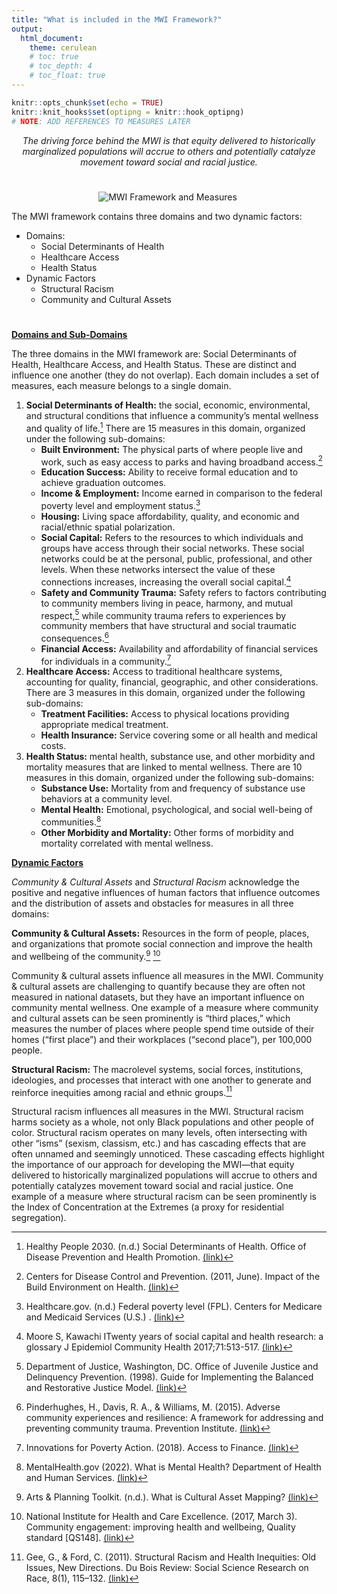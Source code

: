 ```yaml
---
title: "What is included in the MWI Framework?"
output: 
  html_document:
    theme: cerulean
    # toc: true
    # toc_depth: 4
    # toc_float: true
---
```


```r
knitr::opts_chunk$set(echo = TRUE)
knitr::knit_hooks$set(optipng = knitr::hook_optipng)
# NOTE: ADD REFERENCES TO MEASURES LATER
```

<center>*The driving force behind the MWI is that equity delivered to historically marginalized populations will accrue to others and potentially catalyze movement toward social and racial justice.*</center>

#

<center>![MWI Framework and Measures](supporting_images/mwi_framework_w_measures.png)\ </center>

The MWI framework contains three domains and two dynamic factors:

-   Domains:
    -   Social Determinants of Health
    -   Healthcare Access
    -   Health Status
-   Dynamic Factors
    -   Structural Racism
    -   Community and Cultural Assets 

#

[**Domains and Sub-Domains**]{.underline}

The three domains in the MWI framework are: Social Determinants of Health, Healthcare Access, and Health Status. These are distinct and influence one another (they do not overlap). Each domain includes a set of measures, each measure belongs to a single domain.

1.  **Social Determinants of Health:** the social, economic, environmental, and structural conditions that influence a community's mental wellness and quality of life.[^1] There are 15 measures in this domain, organized under the following sub-domains:
    -   **Built Environment:** The physical parts of where people live and work, such as easy access to parks and having broadband access.[^2]
    -   **Education Success:** Ability to receive formal education and to achieve graduation outcomes.
    -   **Income & Employment:** Income earned in comparison to the federal poverty level and employment status.[^3]
    -   **Housing:** Living space affordability, quality, and economic and racial/ethnic spatial polarization.
    -   **Social Capital:** Refers to the resources to which individuals and groups have access through their social networks. These social networks could be at the personal, public, professional, and other levels. When these networks intersect the value of these connections increases, increasing the overall social capital.[^4] 
    -   **Safety and Community Trauma:** Safety refers to factors contributing to community members living in peace, harmony, and mutual respect,[^5]  while community trauma refers to experiences by community members that have structural and social traumatic consequences.[^6] 
    -   **Financial Access:** Availability and affordability of financial services for individuals in a community.[^7]
2.  **Healthcare Access:** Access to traditional healthcare systems, accounting for quality, financial, geographic, and other considerations. There are 3 measures in this domain, organized under the following sub-domains:
    -   **Treatment Facilities:** Access to physical locations providing appropriate medical treatment.
    -   **Health Insurance:** Service covering some or all health and medical costs. 
3.  **Health Status:** mental health, substance use, and other morbidity and mortality measures that are linked to mental wellness. There are 10 measures in this domain, organized under the following sub-domains:
    -   **Substance Use:** Mortality from and frequency of substance use behaviors at a community level.
    -   **Mental Health:** Emotional, psychological, and social well-being of communities.[^8]
    -   **Other Morbidity and Mortality:** Other forms of morbidity and mortality correlated with mental wellness.

[**Dynamic Factors**]{.underline}

*Community & Cultural Assets* and *Structural Racism* acknowledge the positive and negative influences of human factors that influence outcomes and the distribution of assets and obstacles for measures in all three domains:

**Community & Cultural Assets:** Resources in the form of people, places, and organizations that promote social connection and improve the health and wellbeing of the community.[^9] [^10]

[^1]: Healthy People 2030. (n.d.) Social Determinants of Health. Office of Disease Prevention and Health Promotion. <a href = https://health.gov/healthypeople/priority-areas/social-determinants-health target = "_blank">(link)</a>

[^2]: Centers for Disease Control and Prevention. (2011, June). Impact of the Build Environment on Health. <a href = 'https://www.cdc.gov/nceh/publications/factsheets/impactofthebuiltenvironmentonhealth.pdf ' target = "_blank">(link)</a>

[^3]: Healthcare.gov. (n.d.) Federal poverty level (FPL). Centers for Medicare and Medicaid Services (U.S.) . <a href = 'https://www.healthcare.gov/glossary/federal-poverty-level-fpl/' target = "_blank">(link)</a>


Community & cultural assets influence all measures in the MWI. Community & cultural assets are challenging to quantify because they are often not measured in national datasets, but they have an important influence on community mental wellness. One example of a measure where community and cultural assets can be seen prominently is "third places," which measures the number of places where people spend time outside of their homes ("first place") and their workplaces ("second place"), per 100,000 people.

**Structural Racism:** The macrolevel systems, social forces, institutions, ideologies, and processes that interact with one another to generate and reinforce inequities among racial and ethnic groups.[^11]

[^4]: Moore S, Kawachi ITwenty years of social capital and health research: a glossary J Epidemiol Community Health 2017;71:513-517. <a href = 'https://jech.bmj.com/content/71/5/513' target = "_blank">(link)</a>

[^5]: Department of Justice, Washington, DC. Office of Juvenile Justice and Delinquency Prevention. (1998). Guide for Implementing the Balanced and Restorative Justice Model. <a href = 'https://eric.ed.gov/?id=ED434981' target = "_blank">(link)</a>

[^6]: Pinderhughes, H., Davis, R. A., & Williams, M. (2015). Adverse community experiences and resilience: A framework for addressing and preventing community trauma. Prevention Institute. <a href = 'https://bit.ly/2Phz53G' target = "_blank">(link)</a>

[^7]: Innovations for Poverty Action. (2018). Access to Finance. <a href = 'https://www.poverty-action.org/topics/access-finance' target = "_blank">(link)</a>

[^8]: MentalHealth.gov (2022). What is Mental Health? Department of Health and Human Services. <a href = 'https://www.mentalhealth.gov/basics/what-is-mental-health' target = "_blank">(link)</a>

[^9]: Arts & Planning Toolkit. (n.d.). What is Cultural Asset Mapping? <a href = 'https://artsandplanning.mapc.org/cultural-asset-mapping/' target = "_blank">(link)</a>

[^10]: National Institute for Health and Care Excellence. (2017, March 3). Community engagement: improving health and wellbeing, Quality standard [QS148]. <a href = 'https://www.nice.org.uk/guidance/qs148/chapter/quality-statement-3-identifying-community-assets' target = "_blank">(link)</a>

[^11]: Gee, G., & Ford, C. (2011). Structural Racism and Health Inequities: Old Issues, New Directions. Du Bois Review: Social Science Research on Race, 8(1), 115–132. <a href = 'https://doi.org/10.1017/S1742058X11000130' target = "_blank">(link)</a>

Structural racism influences all measures in the MWI. Structural racism harms society as a whole, not only Black populations and other people of color. Structural racism operates on many levels, often intersecting with other "isms" (sexism, classism, etc.) and has cascading effects that are often unnamed and seemingly unnoticed. These cascading effects highlight the importance of our approach for developing the MWI---that equity delivered to historically marginalized populations will accrue to others and potentially catalyzes movement toward social and racial justice. One example of a measure where structural racism can be seen prominently is the Index of Concentration at the Extremes (a proxy for residential segregation).
